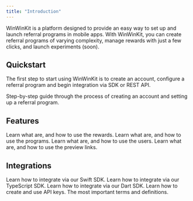 ```yaml
---
title: "Introduction"
---
```


WinWinKit is a platform designed to provide an easy way to set up and launch referral programs in mobile apps.
With WinWinKit, you can create referral programs of varying complexity, manage rewards with just a few clicks, and launch experiments (soon).

## Quickstart

The first step to start using WinWinKit is to create an account, configure a referral program and begin integration via SDK or REST API.

<Card title="Quickstart" icon="rocket-launch" href="/quickstart">
  Step-by-step guide through the process of creating an account and setting up a
  referral program.
</Card>

## Features

<CardGroup cols={2}>
  <Card title="Rewards" icon="gem" href="/rewards/introduction">
    Learn what are, and how to use the rewards.
  </Card>
  <Card title="Programs" icon="crown" href="/referral/programs">
    Learn what are, and how to use the programs.
  </Card>
  <Card title="Users" icon="users" href="/referral/users">
    Learn what are, and how to use the users.
  </Card>
  <Card
    title="Preview Link"
    icon="link-horizontal"
    href="/referral/preview-link"
  >
    Learn what are, and how to use the preview links.
  </Card>
</CardGroup>

## Integrations

<CardGroup cols={2}>
  <Card title="Swift SDK" icon="swift" href="/integrations/swift-sdk">
    Learn how to integrate via our Swift SDK.
  </Card>
  <Card title="TypeScript SDK" icon="js" href="/integrations/typescript-sdk">
    Learn how to integrate via our TypeScript SDK.
  </Card>
  <Card title="Dart SDK" icon="dart-lang" href="/integrations/dart-sdk">
    Learn how to integrate via our Dart SDK.
  </Card>
  <Card title="API Keys" icon="key" href="/integrations/api-keys">
    Learn how to create and use API keys.
  </Card>
  <Card
    title="REST API"
    icon="brackets-curly"
    href="/api-reference/introduction"
  >
    The most important terms and definitions.
  </Card>
</CardGroup>
